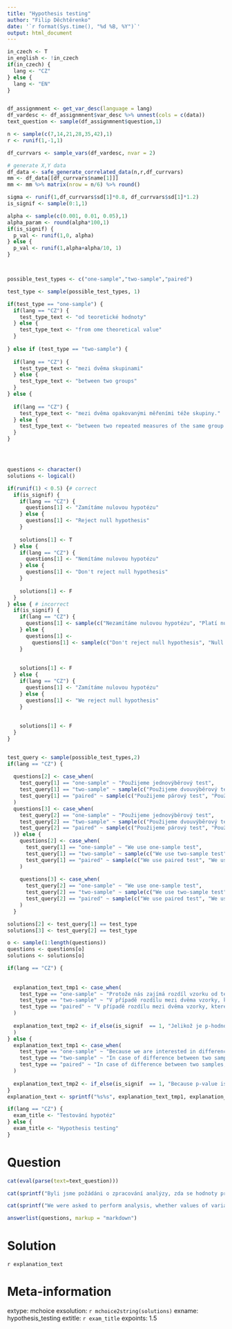 ```yaml
---
title: "Hypothesis testing"
author: "Filip Děchtěrenko"
date: '`r format(Sys.time(), "%d %B, %Y")`'
output: html_document
---
```


```r
in_czech <- T
in_english <- !in_czech
if(in_czech) {
  lang <- "CZ"
} else {
  lang <- "EN"
}
```

```r

```


```r

df_assignmnent <- get_var_desc(language = lang)
df_vardesc <- df_assignmnent$var_desc %>% unnest(cols = c(data))
text_question <- sample(df_assignmnent$question,1)

n <- sample(c(7,14,21,28,35,42),1)
r <- runif(1,-1,1)

df_currvars <- sample_vars(df_vardesc, nvar = 2)

# generate X,Y data
df_data <- safe_generate_correlated_data(n,r,df_currvars)
mm <- df_data[[df_currvars$name[1]]] 
mm <- mm %>% matrix(nrow = n/6) %>% round()

sigma <- runif(1,df_currvars$sd[1]*0.8, df_currvars$sd[1]*1.2)
is_signif <- sample(0:1,1)

alpha <- sample(c(0.001, 0.01, 0.05),1)
alpha_param <- round(alpha*100,1)
if(is_signif) {
  p_val <- runif(1,0, alpha)
} else {
  p_val <- runif(1,alpha+alpha/10, 1)
}



possible_test_types <- c("one-sample","two-sample","paired")

test_type <- sample(possible_test_types, 1)

if(test_type == "one-sample") {
  if(lang == "CZ") {
    test_type_text <- "od teoretické hodnoty"
  } else {
    test_type_text <- "from ome theoretical value"
  }
  
} else if (test_type == "two-sample") {
  
  if(lang == "CZ") {
    test_type_text <- "mezi dvěma skupinami"
  } else {
    test_type_text <- "between two groups"
  }
} else {
  
  if(lang == "CZ") {
    test_type_text <- "mezi dvěma opakovanými měřeními téže skupiny."
  } else {
    test_type_text <- "between two repeated measures of the same group."
  }
}




questions <- character()
solutions <- logical()

if(runif(1) < 0.5) {# correct 
  if(is_signif) {
    if(lang == "CZ") {
      questions[1] <- "Zamítáme nulovou hypotézu"
    } else {
      questions[1] <- "Reject null hypothesis"
    }
    
    solutions[1] <- T
  } else {
    if(lang == "CZ") {
      questions[1] <- "Nemítáme nulovou hypotézu"
    } else {
      questions[1] <- "Don't reject null hypothesis"
    }
    
    solutions[1] <- F
  }
} else { # incorrect
  if(is_signif) {
    if(lang == "CZ") {
      questions[1] <- sample(c("Nezamítáme nulovou hypotézu", "Platí nulová hypotéza", "Neplatí alternativní hypotéza"),1)
    } else {
      questions[1] <- 
        questions[1] <- sample(c("Don't reject null hypothesis", "Null hypothesis is true", "Alternative hypothesis is not true"),1)
    }
    
    
    solutions[1] <- F
  } else {
    if(lang == "CZ") {
      questions[1] <- "Zamítáme nulovou hypotézu"
    } else {
      questions[1] <- "We reject null hypothesis"
    }
    
    
    solutions[1] <- F
  }
}


test_query <- sample(possible_test_types,2)
if(lang == "CZ") {
  
  questions[2] <- case_when(
    test_query[1] == "one-sample" ~ "Použijeme jednovýběrový test",
    test_query[1] == "two-sample" ~ sample(c("Použijeme dvouvýběrový test", "Použijeme nepárový dvouvýběrový test", "Použijeme nepárový test s dvěma skupinami"),1),
    test_query[1] == "paired" ~ sample(c("Použijeme párový test", "Použijeme párový dvouvýběrový test", "Použijeme párový test s dvěma skupinami"),1)
  )
  questions[3] <- case_when(
    test_query[2] == "one-sample" ~ "Použijeme jednovýběrový test",
    test_query[2] == "two-sample" ~ sample(c("Použijeme dvouvýběrový test", "Použijeme nepárový dvouvýběrový test", "Použijeme nepárový test s dvěma skupinami"),1),
    test_query[2] == "paired" ~ sample(c("Použijeme párový test", "Použijeme párový dvouvýběrový test", "Použijeme párový test s dvěma skupinami"),1)
  )} else {
    questions[2] <- case_when(
      test_query[1] == "one-sample" ~ "We use one-sample test",
      test_query[1] == "two-sample" ~ sample(c("We use two-sample test", "We use non-paired two-sample test", "We use non-paired test with two groups"),1),
      test_query[1] == "paired" ~ sample(c("We use paired test", "We use paired two-sample test", "We use paired test with two groups"),1)
    )
    
    questions[3] <- case_when(
      test_query[2] == "one-sample" ~ "We use one-sample test",
      test_query[2] == "two-sample" ~ sample(c("We use two-sample test", "We use non-paired two-sample test", "We use non-paired test with two groups"),1),
      test_query[2] == "paired" ~ sample(c("We use paired test", "We use paired two-sample test", "We use paired test with two groups"),1)
    )
  }

solutions[2] <- test_query[1] == test_type
solutions[3] <- test_query[2] == test_type

o <- sample(1:length(questions))
questions <- questions[o]
solutions <- solutions[o]

if(lang == "CZ") {
  
  
  explanation_text_tmp1 <- case_when(
    test_type == "one-sample" ~ "Protože nás zajímá rozdíl vzorku od teoretické hodnoty, použijeme jednovýběrový test. ",
    test_type == "two-sample" ~ "V případě rozdílu mezi dvěma vzorky, které jsou nezávislé, použijeme dvouvýběrový test. ",
    test_type == "paired" ~ "V případě rozdílu mezi dvěma vzorky, které jsou závislé (třeba měření před a po intervenci), použijeme párový test. "
  )
  
  explanation_text_tmp2 <- if_else(is_signif  == 1, "Jelikož je p-hodnota menší než hladina významnosti, můžeme zamítnout nulovou hypotézu ve prospěch alternativní.", "Jelikož je p-hodnota větší než hladina významnosti, nemůžeme zamítnout nulovou hypotézu ve prospěch alternativní. Pozor, neznamená to, že platí nulová hypotéza, pouze ji nemůžeme vyvrátit."
  )
} else {
  explanation_text_tmp1 <- case_when(
    test_type == "one-sample" ~ "Because we are interested in difference from theoretical value, we use one-sample test. ",
    test_type == "two-sample" ~ "In case of difference between two samples, which are independent, we use two sample test. ",
    test_type == "paired" ~ "In case of difference between two samples, which are dependent (such as measuring same group before and after measurement), we use paired test. "
  )
  
  explanation_text_tmp2 <- if_else(is_signif  == 1, "Because p-value is lower than significance level, we can reject null in favour of alternative.", "Because p-value is larger than significance level, we can't rejct null in favour of alternative.")
}
explanation_text <- sprintf("%s%s", explanation_text_tmp1, explanation_text_tmp2)

if(lang == "CZ") {
  exam_title <- "Testování hypotéz"
} else {
  exam_title <- "Hypothesis testing"
}
```



Question
========
```r
cat(eval(parse(text=text_question)))
```

```r
cat(sprintf("Byli jsme požádáni o zpracování analýzy, zda se hodnoty proměnné '%s' na nasbíraném vzorku liší %s. Pracujeme s hladinou významnosti %s%%. Získali jsme p-hodnotu rovnou %.3f. Které z následujících tvrzení platí?", df_currvars$name[1], test_type_text, alpha_param, p_val %>% round(3)))
```

```r
cat(sprintf("We were asked to perform analysis, whether values of variable '%s' from the sample differ %s. We work with significance level %s%%. We got p-value equal to %.3f. Which of the following statements holds?", df_currvars$name[1], test_type_text, alpha_param, p_val %>% round(3)))
```

```r
answerlist(questions, markup = "markdown")
```

Solution
========

`r explanation_text`

Meta-information
================
extype: mchoice
exsolution: `r mchoice2string(solutions)`
exname: hypothesis_testing
extitle: `r exam_title`
expoints: 1.5
